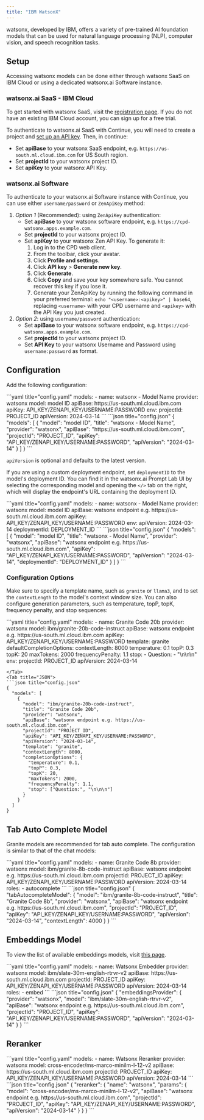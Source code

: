 ```yaml
---
title: "IBM WatsonX"
---
```




watsonx, developed by IBM, offers a variety of pre-trained AI foundation models that can be used for natural language processing (NLP), computer vision, and speech recognition tasks.

## Setup

Accessing watsonx models can be done either through watsonx SaaS on IBM Cloud or using a dedicated watsonx.ai Software instance.

### watsonx.ai SaaS - IBM Cloud

To get started with watsonx SaaS, visit the [registration page](https://dataplatform.cloud.ibm.com/registration/stepone?context=wx). If you do not have an existing IBM Cloud account, you can sign up for a free trial.

To authenticate to watsonx.ai SaaS with Continue, you will need to create a project and [set up an API key](https://www.ibm.com/docs/en/mas-cd/continuous-delivery?topic=cli-creating-your-cloud-api-key). Then, in continue:

- Set **apiBase** to your watsonx SaaS endpoint, e.g. `https://us-south.ml.cloud.ibm.com` for US South region.
- Set **projectId** to your watsonx project ID.
- Set **apiKey** to your watsonx API Key.

### watsonx.ai Software

To authenticate to your watsonx.ai Software instance with Continue, you can use either `username/password` or `ZenApiKey` method:

1. _Option 1_ (Recommended): using `ZenApiKey` authentication:
   - Set **apiBase** to your watsonx software endpoint, e.g. `https://cpd-watsonx.apps.example.com`.
   - Set **projectId** to your watsonx project ID.
   - Set **apiKey** to your watsonx Zen API Key. To generate it:
     1. Log in to the CPD web client.
     2. From the toolbar, click your avatar.
     3. Click **Profile and settings**.
     4. Click **API key** > **Generate new key**.
     5. Click **Generate**.
     6. Click **Copy** and save your key somewhere safe. You cannot recover this key if you lose it.
     7. Generate your ZenApiKey by running the following command in your preferred terminal: `echo "<username>:<apikey>" | base64`, replacing `<username>` with your CPD username and `<apikey>` with the API Key you just created.
2. _Option 2_: using `username/password` authentication:
   - Set **apiBase** to your watsonx software endpoint, e.g. `https://cpd-watsonx.apps.example.com`.
   - Set **projectId** to your watsonx project ID.
   - Set **API Key** to your watsonx Username and Password using `username:password` as format.

## Configuration

Add the following configuration:

<Tabs>
	<Tab title="YAML">
  ```yaml title="config.yaml"
  models:
    - name: watsonx - Model Name
      provider: watsonx
      model: model ID
      apiBase: https://us-south.ml.cloud.ibm.com
      apiKey: API_KEY/ZENAPI_KEY/USERNAME:PASSWORD
      env:
        projectId: PROJECT_ID
        apiVersion: 2024-03-14
  ```
	</Tab>
	<Tab title="JSON">
	```json title="config.json"
  {
		"models": [
		  {
		    "model": "model ID",
		    "title": "watsonx - Model Name",
		    "provider": "watsonx",
		    "apiBase": "https://us-south.ml.cloud.ibm.com",
		    "projectId": "PROJECT_ID",
		    "apiKey": "API_KEY/ZENAPI_KEY/USERNAME:PASSWORD",
		    "apiVersion": "2024-03-14"
		  }
		]
  }
	```
	</Tab>
</Tabs>

`apiVersion` is optional and defaults to the latest version.

If you are using a custom deployment endpoint, set `deploymentID` to the model's deployment ID. You can find it in the watsonx.ai Prompt Lab UI by selecting the corresponding model and opening the `</>` tab on the right, which will display the endpoint's URL containing the deployment ID.

<Tabs>
    <Tab title="YAML">
    ```yaml title="config.yaml"
    models:
      - name: watsonx - Model Name
        provider: watsonx
        model: model ID
        apiBase: watsonx endpoint e.g. https://us-south.ml.cloud.ibm.com
        apiKey: API_KEY/ZENAPI_KEY/USERNAME:PASSWORD
        env:
          apiVersion: 2024-03-14
          deploymentId: DEPLOYMENT_ID
    ```
    </Tab>
    <Tab title="JSON">
    ```json title="config.json"
    {
      "models": [
        {
          "model": "model ID",
          "title": "watsonx - Model Name",
          "provider": "watsonx",
          "apiBase": "watsonx endpoint e.g. https://us-south.ml.cloud.ibm.com",
          "apiKey": "API_KEY/ZENAPI_KEY/USERNAME:PASSWORD",
          "apiVersion": "2024-03-14",
          "deploymentId": "DEPLOYMENT_ID"
        }
      ]
    }
    ```
    </Tab>
</Tabs>

### Configuration Options

Make sure to specify a template name, such as `granite` or `llama3`, and to set the `contextLength` to the model's context window size.
You can also configure generation parameters, such as temperature, topP, topK, frequency penalty, and stop sequences:

<Tabs>
  <Tab title="YAML">
  ```yaml title="config.yaml"
  models:
    - name: Granite Code 20b
      provider: watsonx
      model: ibm/granite-20b-code-instruct
      apiBase: watsonx endpoint e.g. https://us-south.ml.cloud.ibm.com
      apiKey: API_KEY/ZENAPI_KEY/USERNAME:PASSWORD
      template: granite
      defaultCompletionOptions:
        contextLength: 8000
        temperature: 0.1
        topP: 0.3
        topK: 20
        maxTokens: 2000
        frequencyPenalty: 1.1
        stop:
          - Question:
          - "\n\n\n"
      env:
        projectId: PROJECT_ID
        apiVersion: 2024-03-14
        
  ```
  </Tab>
  <Tab title="JSON">
  ```json title="config.json"
  {
    "models": [
      {
        "model": "ibm/granite-20b-code-instruct",
        "title": "Granite Code 20b",
        "provider": "watsonx",
        "apiBase": "watsonx endpoint e.g. https://us-south.ml.cloud.ibm.com",
        "projectId": "PROJECT_ID",
        "apiKey": "API_KEY/ZENAPI_KEY/USERNAME:PASSWORD",
        "apiVersion": "2024-03-14",
        "template": "granite",
        "contextLength": 8000,
        "completionOptions": {
          "temperature": 0.1,
          "topP": 0.3,
          "topK": 20,
          "maxTokens": 2000,
          "frequencyPenalty": 1.1,
          "stop": ["Question:", "\n\n\n"]
        }
      }
    ]
  }
  ```
  </Tab>
</Tabs>

## Tab Auto Complete Model

Granite models are recommended for tab auto complete. The configuration is similar to that of the chat models:

<Tabs>
	<Tab title="YAML">
  ```yaml title="config.yaml"
  models:
    - name: Granite Code 8b
      provider: watsonx
      model: ibm/granite-8b-code-instruct
      apiBase: watsonx endpoint e.g. https://us-south.ml.cloud.ibm.com
      projectId: PROJECT_ID
      apiKey: API_KEY/ZENAPI_KEY/USERNAME:PASSWORD
      apiVersion: 2024-03-14
      roles:
        - autocomplete
  ```
	</Tab>
	<Tab title="JSON">
  ```json title="config.json"
  {
    "tabAutocompleteModel": {
      "model": "ibm/granite-8b-code-instruct",
      "title": "Granite Code 8b",
      "provider": "watsonx",
      "apiBase": "watsonx endpoint e.g. https://us-south.ml.cloud.ibm.com",
      "projectId": "PROJECT_ID",
      "apiKey": "API_KEY/ZENAPI_KEY/USERNAME:PASSWORD",
      "apiVersion": "2024-03-14",
      "contextLength": 4000
    }
  }
  ```
	</Tab>
</Tabs>

## Embeddings Model

To view the list of available embeddings models, visit [this page](https://dataplatform.cloud.ibm.com/docs/content/wsj/analyze-data/fm-models-embed.html?context=wx&pos=2#ibm-provided).

<Tabs>
	<Tab title="YAML">
  ```yaml title="config.yaml"
  models:
    - name: Watsonx Embedder
      provider: watsonx
      model: ibm/slate-30m-english-rtrvr-v2
      apiBase: https://us-south.ml.cloud.ibm.com
      projectId: PROJECT_ID
      apiKey: API_KEY/ZENAPI_KEY/USERNAME:PASSWORD
      apiVersion: 2024-03-14
      roles:
        - embed
  ```
	</Tab>
	<Tab title="JSON">
  ```json title="config.json"
  {
    "embeddingsProvider": {
      "provider": "watsonx",
      "model": "ibm/slate-30m-english-rtrvr-v2",
      "apiBase": "watsonx endpoint e.g. https://us-south.ml.cloud.ibm.com",
      "projectId": "PROJECT_ID",
      "apiKey": "API_KEY/ZENAPI_KEY/USERNAME:PASSWORD",
      "apiVersion": "2024-03-14"
    }
  }
  ```
	</Tab>
</Tabs>

## Reranker

<Tabs>
	<Tab title="YAML">
  ```yaml title="config.yaml"
  models:
    - name: Watsonx Reranker
      provider: watsonx
      model: cross-encoder/ms-marco-minilm-l-12-v2
      apiBase: https://us-south.ml.cloud.ibm.com
      projectId: PROJECT_ID
      apiKey: API_KEY/ZENAPI_KEY/USERNAME:PASSWORD
      apiVersion: 2024-03-14
  ```
	</Tab>
	<Tab title="JSON">
  ```json title="config.json"
  {
    "reranker": {
      "name": "watsonx",
      "params": {
        "model": "cross-encoder/ms-marco-minilm-l-12-v2",
        "apiBase": "watsonx endpoint e.g. https://us-south.ml.cloud.ibm.com",
        "projectId": "PROJECT_ID",
        "apiKey": "API_KEY/ZENAPI_KEY/USERNAME:PASSWORD",
        "apiVersion": "2024-03-14"
      }
    }
  }
  ```
	</Tab>
</Tabs>
